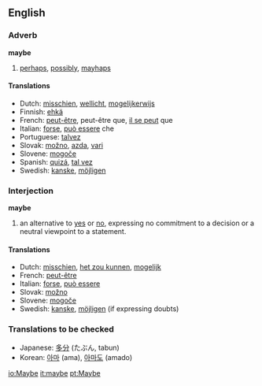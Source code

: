 ==English==
===Adverb===
'''maybe'''

# [[perhaps]], [[possibly]], [[mayhaps]]

====Translations====
*Dutch: [[misschien]], [[wellicht]], [[mogelijkerwijs]]
*Finnish: [[ehkä]]
*French: [[peut-être]], peut-être que, [[il se peut]] que
*Italian: [[forse]], [[può essere]] che
*Portuguese: [[talvez]]
*Slovak: [[možno]], [[azda]], [[vari]]
*Slovene: [[mogoče]]
*Spanish: [[quizá]], [[tal vez]]
*Swedish: [[kanske]], [[möjligen]]

===Interjection=== <!--really a sentence replacement, as it doesn't end in an exclamation mark-->
'''maybe'''
# an alternative to [[yes]] or [[no]], expressing no commitment to a decision or a neutral viewpoint to a statement.

====Translations====
*Dutch: [[misschien]], [[het zou kunnen]], [[mogelijk]]
*French: [[peut-être]]
*Italian: [[forse]], [[può essere]]
*Slovak: [[možno]]
*Slovene: [[mogoče]]
*Swedish: [[kanske]], [[möjligen]] (if expressing doubts)

===Translations to be checked===
*Japanese: [[多分]] (たぶん, tabun)
*Korean: [[아마]] (ama), [[아마도]] (amado)

[[io:Maybe]]
[[it:maybe]]
[[pt:Maybe]]